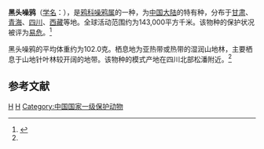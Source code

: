 {{Speciesbox 
| genus = Perisoreus
| species = internigrans
| status = VU | status_system = IUCN3.1
| image = Perisoreus internigrans.jpg
| authority = {{link-en|约翰·塞耶 (鸟类学家)|John Thayer (ornithologist)|Thayer}} & Bangs, 1912<ref name='id2922'>{{cite web| url =http://www.bioinfo.cn/db05/BjdwSpecies.php?action=view&id=2922| title =黑头噪鸦| work =《中国动物物种编目数据库》| publisher =中国科学院微生物研究所| author =中国科学院动物研究所| accessdate =2009-04-04| deadurl =yes| archiveurl =https://web.archive.org/web/20160305041525/http://www.bioinfo.cn/db05/BjdwSpecies.php?action=view&id=2922| archivedate =2016-03-05}}</ref>
}}

'''黑头噪鸦'''（[[学名|学名]]：{{lang|la|''Perisoreus internigrans''}}），是[[鸦科|鸦科]][[噪鸦属|噪鸦属]]的一种，为[[中国大陆|中国大陆]]的特有种，分布于[[甘肃|甘肃]]、[[青海|青海]]、[[四川|四川]]、[[西藏|西藏]]等地。全球活动范围约为143,000平方千米。该物种的保护状况被评为[[易危|易危]]。<ref>{{cite web|url=http://www.birdlife.org/datazone/speciesfactsheet.php?id=5725&m=0|title=Perisoreus internigrans|publisher=[[国际鸟盟|BirdLife.org]]|accessdate=2011-06-27}}</ref>

黑头噪鸦的平均体重约为102.0克。栖息地为亚热带或热带的湿润山地林，主要栖息于山地针叶林较开阔的地带。该物种的模式产地在四川北部松潘附近。<ref name='id2922'/>

== 参考文献 ==
{{reflist}}

{{Taxonbar}}

[[Category:噪鸦属|H]]
[[Category:中國特有鳥類|H]]
[[Category:中国国家一级保护动物|Category:中国国家一级保护动物]]